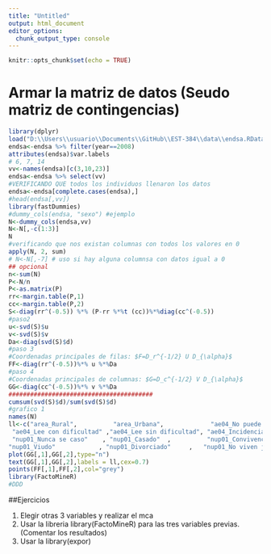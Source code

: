 ```yaml
---
title: "Untitled"
output: html_document
editor_options: 
  chunk_output_type: console
---
```


```r
knitr::opts_chunk$set(echo = TRUE)
```

# Armar la matriz de datos (Seudo matriz de contingencias)

```r
library(dplyr)
load("D:\\Users\\usuario\\Documents\\GitHub\\EST-384\\data\\endsa.RData")
endsa<-endsa %>% filter(year==2008)
attributes(endsa)$var.labels
# 6, 7, 14
vv<-names(endsa)[c(3,10,23)]
endsa<-endsa %>% select(vv)
#VERIFICANDO QUE todos los individuos llenaron los datos
endsa<-endsa[complete.cases(endsa),]
#head(endsa[,vv])
library(fastDummies)
#dummy_cols(endsa, "sexo") #ejemplo
N<-dummy_cols(endsa,vv)
N<-N[,-c(1:3)]
N
#verificando que nos existan columnas con todos los valores en 0
apply(N, 2, sum)
# N<-N[,-7] # uso si hay alguna columnsa con datos igual a 0
## opcional
n<-sum(N)
P<-N/n
P<-as.matrix(P)
rr<-margin.table(P,1)
cc<-margin.table(P,2)
S<-diag(rr^(-0.5)) %*% (P-rr %*%t (cc))%*%diag(cc^(-0.5))
#paso2
u<-svd(S)$u
v<-svd(S)$v
Da<-diag(svd(S)$d)
#paso 3
#Coordenadas principales de filas: $F=D_r^{-1/2} U D_{\alpha}$
FF<-diag(rr^(-0.5))%*% u %*%Da
#paso 4
#Coordenadas principales de columnas: $G=D_c^{-1/2} V D_{\alpha}$
GG<-diag(cc^(-0.5))%*% v %*%Da
########################################
cumsum(svd(S)$d)/sum(svd(S)$d)
#grafico 1
names(N)
ll<-c("area_Rural",          "area_Urbana",             "ae04_No puede leer",     
 "ae04_Lee con dificultad" ,"ae04_Lee sin dificultad", "ae04_Incidencias",       
 "nup01_Nunca se caso"    , "nup01_Casado"  ,          "nup01_Convivencia"  ,    
"nup01_Viudo"            , "nup01_Divorciado"     ,   "nup01_No viven juntos")
plot(GG[,1],GG[,2],type="n")
text(GG[,1],GG[,2],labels = ll,cex=0.7)
points(FF[,1],FF[,2],col="grey")
library(FactoMineR)
#DDD
```

##Ejercicios

1. Elegir otras 3 variables y realizar el mca
2. Usar la libreria library(FactoMineR) para las tres variables previas. (Comentar los resultados)
3. Usar la library(expor)

